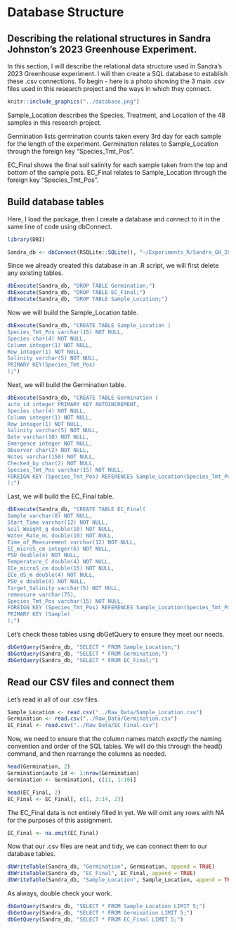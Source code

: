 
# Database Structure

## Describing the relational structures in Sandra Johnston's 2023 Greenhouse Experiment. 

In this section, I will describe the relational data structure used in Sandra's 2023 Greenhouse experiment. I will then create a SQL database to establish these .csv connections. To begin - here is a photo showing the 3 main .csv files used in this research project and the ways in which they connect.

```r
knitr::include_graphics("../database.png")
```
Sample_Location describes the Species, Treatment, and Location of the 48 samples in this research project.

Germination lists germination counts taken every 3rd day for each sample for the length of the experiment. Germination relates to Sample_Location through the foreign key "Species_Tmt_Pos".

EC_Final shows the final soil salinity for each sample taken from the top and bottom of the sample pots. EC_Final relates to Sample_Location through the foreign key "Species_Tmt_Pos".

## Build database tables
Here, I load the package, then I create a database and connect to it in the same line of code using dbConnect.
```r
library(DBI)

Sandra_db <- dbConnect(RSQLite::SQLite(), "~/Experiments_R/Sandra_GH_2023/Sandra_db.db")
```

Since we already created this database in an .R script, we will first delete any existing tables.
```r
dbExecute(Sandra_db, "DROP TABLE Germination;") 
dbExecute(Sandra_db, "DROP TABLE EC_Final;")
dbExecute(Sandra_db, "DROP TABLE Sample_Location;")
```

Now we will build the Sample_Location table.
```r
dbExecute(Sandra_db, "CREATE TABLE Sample_Location (
Species_Tmt_Pos varchar(15) NOT NULL,
Species char(4) NOT NULL,
Column integer(1) NOT NULL,
Row integer(1) NOT NULL,
Salinity varchar(5) NOT NULL,
PRIMARY KEY(Species_Tmt_Pos)
);")
```

Next, we will build the Germination table.
```r
dbExecute(Sandra_db, "CREATE TABLE Germination (
auto_id integer PRIMARY KEY AUTOINCREMENT,
Species char(4) NOT NULL,
Column integer(1) NOT NULL,
Row integer(1) NOT NULL,
Salinity varchar(5) NOT NULL,
Date varchar(10) NOT NULL,
Emergence integer NOT NULL,
Observer char(2) NOT NULL,
Notes varchar(150) NOT NULL,
Checked_by char(2) NOT NULL,
Species_Tmt_Pos varchar(15) NOT NULL,
FOREIGN KEY (Species_Tmt_Pos) REFERENCES Sample_Location(Species_Tmt_Pos)
);")
```

Last, we will build the EC_Final table.
```r
dbExecute(Sandra_db, "CREATE TABLE EC_Final(
Sample varchar(8) NOT NULL,
Start_Time varchar(12) NOT NULL,
Soil_Weight_g double(10) NOT NULL,
Water_Rate_mL double(10) NOT NULL,
Time_of_Measurement varchar(12) NOT NULL,
EC_microS_cm integer(6) NOT NULL,
PSU double(4) NOT NULL,
Temperature_C double(4) NOT NULL,
ECe_microS_cm double(15) NOT NULL,
ECe_dS_m double(4) NOT NULL,
PSU_e double(4) NOT NULL,
Target_Salinity varchar(5) NOT NULL,
remeasure varchar(75),
Species_Tmt_Pos varchar(15) NOT NULL,
FOREIGN KEY (Species_Tmt_Pos) REFERENCES Sample_Location(Species_Tmt_Pos),
PRIMARY KEY (Sample)
);")
```

Let's check these tables using dbGetQuery to ensure they meet our needs.
```r
dbGetQuery(Sandra_db, "SELECT * FROM Sample_Location;")
dbGetQuery(Sandra_db, "SELECT * FROM Germination;")
dbGetQuery(Sandra_db, "SELECT * FROM EC_Final;")
```

## Read our CSV files and connect them
Let's read in all of our .csv files.
```r
Sample_Location <- read.csv("../Raw_Data/Sample_Location.csv") 
Germination <- read.csv("../Raw_Data/Germination.csv") 
EC_Final <- read.csv("../Raw_Data/EC_Final.csv") 
```

Now, we need to ensure that the column names match *exactly* the naming convention and order of the SQL tables. We will do this through the head() command, and then rearrange the columns as needed.

```r
head(Germination, 2)
Germination$auto_id <- 1:nrow(Germination)
Germination <- Germination[, c(11, 1:10)]

head(EC_Final, 2)
EC_Final <- EC_Final[, c(1, 3:14, 2)]
```

The EC_Final data is not entirely filled in yet. We will omit any rows with NA for the purposes of this assignment.
```r
EC_Final <- na.omit(EC_Final)
```

Now that our .csv files are neat and tidy, we can connect them to our database tables.
```r
dbWriteTable(Sandra_db, "Germination", Germination, append = TRUE)
dbWriteTable(Sandra_db, "EC_Final", EC_Final, append = TRUE)
dbWriteTable(Sandra_db, "Sample_Location", Sample_Location, append = TRUE)
```

As always, double check your work.
```r
dbGetQuery(Sandra_db, "SELECT * FROM Sample_Location LIMIT 5;")
dbGetQuery(Sandra_db, "SELECT * FROM Germination LIMIT 5;")
dbGetQuery(Sandra_db, "SELECT * FROM EC_Final LIMIT 5;")
```


